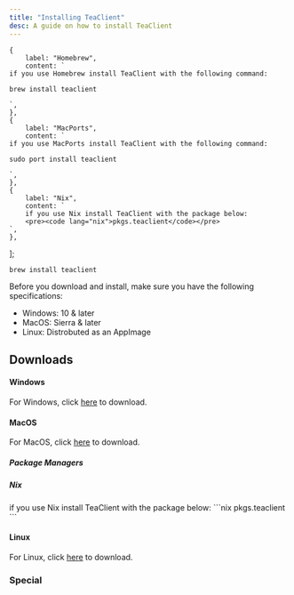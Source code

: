 ```yaml
---
title: "Installing TeaClient"
desc: A guide on how to install TeaClient
---
```


    {
        label: "Homebrew",
        content: `
    if you use Homebrew install TeaClient with the following command:
   <pre><code lang="sh">brew install teaclient</code></pre>
    `,
    },
    {
        label: "MacPorts",
        content: `
    if you use MacPorts install TeaClient with the following command:
   <pre><code lang="sh">sudo port install teaclient</code></pre>
    `,
    },
    {
        label: "Nix",
        content: `
        if you use Nix install TeaClient with the package below: 
        <pre><code lang="nix">pkgs.teaclient</code></pre>
    `,
    },

];


<pre><code lang="sh">brew install teaclient</code></pre>


Before you download and install, make sure you have the following specifications:

- Windows: 10 & later
- MacOS: Sierra & later
- Linux: Distrobuted as an AppImage

<h2 class="text-2xl font-bold pt-3">Downloads</h2>

<h4 class="text-md font-bold pt-2">Windows</h4>

For Windows, click <a class="text-blue-500" href="/download#windows">here</a> to download.

<h4 class="text-md font-bold">MacOS</h4>

For MacOS, click <a class="text-blue-500" href="/download#macos">here</a> to download.

<h5 class="text-sm font-bold pt-5">Package Managers</h5>


<TabComponent tabs={tabData} client:load/>


<h5 class="text-sm font-bold pt-5">Nix</h5>
if you use Nix install TeaClient with the package below: 
```nix  
pkgs.teaclient
```

<br/>

<h4 class="text-md font-bold">Linux</h4>

For Linux, click <a class="text-blue-500" href="/download#linux">here</a> to download.

<h3 class="text-xl font-bold pt-3">Special</h3>
